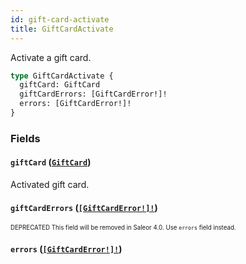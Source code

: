 ```yaml
---
id: gift-card-activate
title: GiftCardActivate
---
```


Activate a gift card.

```graphql
type GiftCardActivate {
  giftCard: GiftCard
  giftCardErrors: [GiftCardError!]!
  errors: [GiftCardError!]!
}
```

### Fields

#### `giftCard` ([`GiftCard`](/developer/api-reference/objects/gift-card.mdx))

Activated gift card.

#### `giftCardErrors` ([`[GiftCardError!]!`](/developer/api-reference/objects/gift-card-error.mdx))

<sub><sup><span className="deprecatedTag">DEPRECATED</span> This field will be removed in Saleor 4.0. Use `errors` field instead.</sup></sub>

#### `errors` ([`[GiftCardError!]!`](/developer/api-reference/objects/gift-card-error.mdx))
